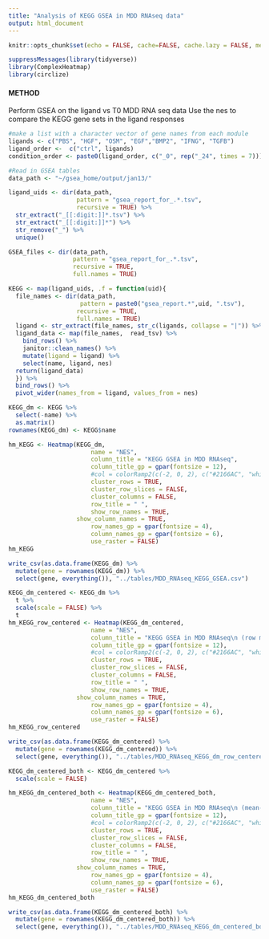 ```yaml
---
title: "Analysis of KEGG GSEA in MDD RNAseq data"
output: html_document
---
```


```r
knitr::opts_chunk$set(echo = FALSE, cache=FALSE, cache.lazy = FALSE, message=FALSE, warning = FALSE, fig.height=10, fig.width=12)

suppressMessages(library(tidyverse))
library(ComplexHeatmap)
library(circlize)

```

#### METHOD  
Perform GSEA on the ligand vs T0 MDD RNA seq data
Use the nes to compare the KEGG gene sets in the ligand responses  



```r

#make a list with a character vector of gene names from each module
ligands <- c("PBS", "HGF", "OSM", "EGF","BMP2", "IFNG", "TGFB")
ligand_order <-  c("ctrl", ligands)
condition_order <- paste0(ligand_order, c("_0", rep("_24", times = 7)))

#Read in GSEA tables
data_path <- "~/gsea_home/output/jan13/"

ligand_uids <- dir(data_path,
                   pattern = "gsea_report_for_.*.tsv",
                   recursive = TRUE) %>%
  str_extract("_[[:digit:]]*.tsv") %>%
  str_extract("_[[:digit:]]*") %>%
  str_remove("_") %>%
  unique()

GSEA_files <- dir(data_path,
                  pattern = "gsea_report_for_.*.tsv",
                  recursive = TRUE,
                  full.names = TRUE) 

KEGG <- map(ligand_uids, .f = function(uid){
  file_names <- dir(data_path,
                    pattern = paste0("gsea_report.*",uid, ".tsv"),
                   recursive = TRUE,
                   full.names = TRUE)
  ligand <- str_extract(file_names, str_c(ligands, collapse = "|")) %>% na.omit
  ligand_data <- map(file_names,  read_tsv) %>%
    bind_rows() %>%
    janitor::clean_names() %>%
    mutate(ligand = ligand) %>%
    select(name, ligand, nes)
  return(ligand_data)
  }) %>%
  bind_rows() %>%
  pivot_wider(names_from = ligand, values_from = nes)

KEGG_dm <- KEGG %>%
  select(-name) %>%
  as.matrix()
rownames(KEGG_dm) <- KEGG$name

```


```r

hm_KEGG <- Heatmap(KEGG_dm,
                       name = "NES",
                       column_title = "KEGG GSEA in MDD RNAseq",
                       column_title_gp = gpar(fontsize = 12),
                       #col = colorRamp2(c(-2, 0, 2), c("#2166AC", "white", "#B2182B")),
                       cluster_rows = TRUE,
                       cluster_row_slices = FALSE,
                       cluster_columns = FALSE,
                       row_title = " ",
                       show_row_names = TRUE,
                   show_column_names = TRUE,
                       row_names_gp = gpar(fontsize = 4),
                       column_names_gp = gpar(fontsize = 6),
                       use_raster = FALSE)
hm_KEGG

write_csv(as.data.frame(KEGG_dm) %>%
  mutate(gene = rownames(KEGG_dm)) %>%
  select(gene, everything()), "../tables/MDD_RNAseq_KEGG_GSEA.csv")

KEGG_dm_centered <- KEGG_dm %>%
  t %>%
  scale(scale = FALSE) %>%
  t
hm_KEGG_row_centered <- Heatmap(KEGG_dm_centered,
                       name = "NES",
                       column_title = "KEGG GSEA in MDD RNAseq\n (row mean-centered)",
                       column_title_gp = gpar(fontsize = 12),
                       #col = colorRamp2(c(-2, 0, 2), c("#2166AC", "white", "#B2182B")),
                       cluster_rows = TRUE,
                       cluster_row_slices = FALSE,
                       cluster_columns = FALSE,
                       row_title = " ",
                       show_row_names = TRUE,
                   show_column_names = TRUE,
                       row_names_gp = gpar(fontsize = 4),
                       column_names_gp = gpar(fontsize = 6),
                       use_raster = FALSE)
hm_KEGG_row_centered

write_csv(as.data.frame(KEGG_dm_centered) %>%
  mutate(gene = rownames(KEGG_dm_centered)) %>%
  select(gene, everything()), "../tables/MDD_RNAseq_KEGG_dm_row_centered.csv")

KEGG_dm_centered_both <- KEGG_dm_centered %>%
  scale(scale = FALSE)

hm_KEGG_dm_centered_both <- Heatmap(KEGG_dm_centered_both,
                       name = "NES",
                       column_title = "KEGG GSEA in MDD RNAseq\n (mean-centered both directions)",
                       column_title_gp = gpar(fontsize = 12),
                       #col = colorRamp2(c(-2, 0, 2), c("#2166AC", "white", "#B2182B")),
                       cluster_rows = TRUE,
                       cluster_row_slices = FALSE,
                       cluster_columns = FALSE,
                       row_title = " ",
                       show_row_names = TRUE,
                   show_column_names = TRUE,
                       row_names_gp = gpar(fontsize = 4),
                       column_names_gp = gpar(fontsize = 6),
                       use_raster = FALSE)
hm_KEGG_dm_centered_both

write_csv(as.data.frame(KEGG_dm_centered_both) %>%
  mutate(gene = rownames(KEGG_dm_centered_both)) %>%
  select(gene, everything()), "../tables/MDD_RNAseq_KEGG_dm_centered_both.csv")

```
